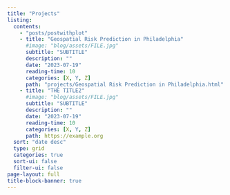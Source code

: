 ```yaml
---
title: "Projects"
listing:
  contents:
    - "posts/postwithplot"
    - title: "Geospatial Risk Prediction in Philadelphia"
      #image: "blog/assets/FILE.jpg"
      subtitle: "SUBTITLE"
      description: ""
      date: "2023-07-19"
      reading-time: 10
      categories: [X, Y, Z]
      path: "projects/Geospatial Risk Prediction in Philadelphia.html"
    - title: "THE TITLE2"
      #image: "blog/assets/FILE.jpg"
      subtitle: "SUBTITLE"
      description: ""
      date: "2023-07-19"
      reading-time: 10
      categories: [X, Y, Z]
      path: https://example.org
  sort: "date desc"
  type: grid
  categories: true
  sort-ui: false
  filter-ui: false
page-layout: full
title-block-banner: true
---
```

